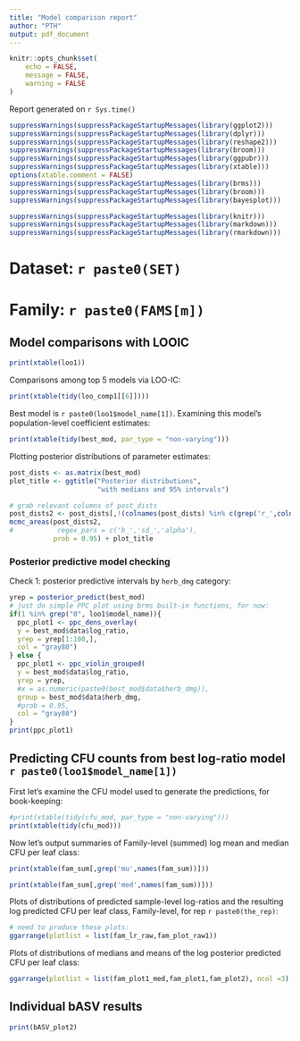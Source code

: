 ```yaml
---
title: "Model comparison report"
author: "PTH"
output: pdf_document
---
```


```r
knitr::opts_chunk$set(
	echo = FALSE,
	message = FALSE,
	warning = FALSE
)
```

Report generated on `r Sys.time()`

```r
suppressWarnings(suppressPackageStartupMessages(library(ggplot2)))
suppressWarnings(suppressPackageStartupMessages(library(dplyr)))
suppressWarnings(suppressPackageStartupMessages(library(reshape2)))
suppressWarnings(suppressPackageStartupMessages(library(broom)))
suppressWarnings(suppressPackageStartupMessages(library(ggpubr)))
suppressWarnings(suppressPackageStartupMessages(library(xtable)))
options(xtable.comment = FALSE)
suppressWarnings(suppressPackageStartupMessages(library(brms)))
suppressWarnings(suppressPackageStartupMessages(library(broom)))
suppressWarnings(suppressPackageStartupMessages(library(bayesplot)))

suppressWarnings(suppressPackageStartupMessages(library(knitr)))
suppressWarnings(suppressPackageStartupMessages(library(markdown)))
suppressWarnings(suppressPackageStartupMessages(library(rmarkdown)))
```

# Dataset: `r paste0(SET)`

# Family: `r paste0(FAMS[m])`

## Model comparisons with LOOIC

```r
print(xtable(loo1))
```

Comparisons among top 5 models via LOO-IC:

```r
print(xtable(tidy(loo_comp1[[6]])))
```

Best model is `r paste0(loo1$model_name[1])`. Examining this model's population-level coefficient estimates:

```r
print(xtable(tidy(best_mod, par_type = "non-varying")))
```

Plotting posterior distributions of parameter estimates:

```r
post_dists <- as.matrix(best_mod)
plot_title <- ggtitle("Posterior distributions",
                      "with medians and 95% intervals")

# grab relevant columns of post_dists
post_dists2 <- post_dists[,!(colnames(post_dists) %in% c(grep('r_',colnames(post_dists),value = T),grep('lp_',colnames(post_dists),value = T)))]
mcmc_areas(post_dists2,
#           regex_pars = c('b_','sd_','alpha'),
           prob = 0.95) + plot_title
```

### Posterior predictive model checking

Check 1: posterior predictive intervals by `herb_dmg` category:

```r
yrep = posterior_predict(best_mod)
# just do simple PPC plot using brms built-in functions, for now:
if(1 %in% grep("0", loo1$model_name)){
  ppc_plot1 <- ppc_dens_overlay(
  y = best_mod$data$log_ratio,
  yrep = yrep[1:100,],
  col = "gray80")
} else {
  ppc_plot1 <- ppc_violin_grouped(
  y = best_mod$data$log_ratio,
  yrep = yrep,
  #x = as.numeric(paste0(best_mod$data$herb_dmg)),
  group = best_mod$data$herb_dmg,
  #prob = 0.95,
  col = "gray80")
}
print(ppc_plot1)
```

## Predicting CFU counts from best log-ratio model `r paste0(loo1$model_name[1])`

First let's examine the CFU model used to generate the predictions, for book-keeping:

```r
#print(xtable(tidy(cfu_mod, par_type = "non-varying")))
print(xtable(tidy(cfu_mod)))
```

Now let's output summaries of Family-level (summed) log mean and median CFU per leaf class:

```r
print(xtable(fam_sum[,grep('mu',names(fam_sum))]))
```

```r
print(xtable(fam_sum[,grep('med',names(fam_sum))]))
```

Plots of distributions of predicted sample-level log-ratios and the resulting log predicted CFU per leaf class, Family-level, for rep `r paste0(the_rep)`:

```r
# need to produce these plots:
ggarrange(plotlist = list(fam_lr_raw,fam_plot_raw1))
```

Plots of distributions of medians and means of the log posterior predicted CFU per leaf class:

```r
ggarrange(plotlist = list(fam_plot1_med,fam_plot1,fam_plot2), ncol =3)
```

## Individual bASV results

```r
print(bASV_plot2)
```
